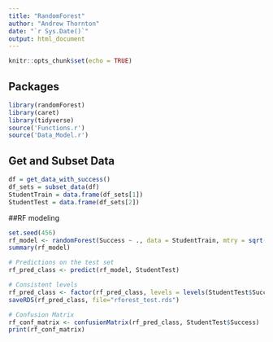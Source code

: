 ```yaml
---
title: "RandomForest"
author: "Andrew Thornton"
date: "`r Sys.Date()`"
output: html_document
---
```


```r
knitr::opts_chunk$set(echo = TRUE)
```

## Packages
```r
library(randomForest)
library(caret)
library(tidyverse)
source('Functions.r')
source('Data_Model.r')
```

## Get and Subset Data
```r
df = get_data_with_success()
df_sets = subset_data(df)
StudentTrain = data.frame(df_sets[1])
StudentTest = data.frame(df_sets[2])
```

##RF modeling
``` r
set.seed(456)
rf_model <- randomForest(Success ~ ., data = StudentTrain, mtry = sqrt(ncol(StudentTrain) - 1), importance = TRUE)
summary(rf_model)

# Predictions on the test set
rf_pred_class <- predict(rf_model, StudentTest)

# Consistent levels
rf_pred_class <- factor(rf_pred_class, levels = levels(StudentTest$Success))
saveRDS(rf_pred_class, file="rforest_test.rds")

# Confusion Matrix
rf_conf_matrix <- confusionMatrix(rf_pred_class, StudentTest$Success)
print(rf_conf_matrix)
```